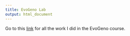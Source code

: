 ```yaml
---
title: EvoGeno Lab
output: html_document
---
```


Go to this [link](https://greg-pearson.github.io/evo-geno-course/) for all the work I did in the EvoGeno course.
